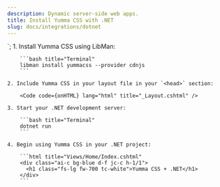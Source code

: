 ```yaml
---
description: Dynamic server-side web apps.
title: Install Yumma CSS with .NET
slug: docs/integrations/dotnet
---
```



<link rel="stylesheet" href="~/lib/yummacss/dist/yumma.min.css">`;

<Steps>
    1. Install Yumma CSS using LibMan:

        ```bash title="Terminal"
        libman install yummacss --provider cdnjs
        ```

    2. Include Yumma CSS in your layout file in your `<head>` section:

        <Code code={onHTML} lang="html" title="_Layout.cshtml" />

    3. Start your .NET development server:

        ```bash title="Terminal"
        dotnet run
        ```

    4. Begin using Yumma CSS in your .NET project:

        ```html title="Views/Home/Index.cshtml"
        <div class="ai-c bg-blue d-f jc-c h-1/1">
          <h1 class="fs-lg fw-700 tc-white">Yumma CSS + .NET</h1>
        </div>
        ```

</Steps>
